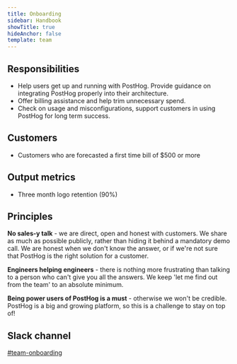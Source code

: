 ```yaml
---
title: Onboarding
sidebar: Handbook
showTitle: true
hideAnchor: false
template: team
---
```


## Responsibilities

* Help users get up and running with PostHog. Provide guidance on integrating PostHog properly into their architecture.
* Offer billing assistance and help trim unnecessary spend.
* Check on usage and misconfigurations, support customers in using PostHog for long term success.

## Customers

* Customers who are forecasted a first time bill of $500 or more

## Output metrics

* Three month logo retention (90%)

## Principles

**No sales-y talk** - we are direct, open and honest with customers. We share as much as possible publicly, rather than hiding it behind a mandatory demo call. We are honest when we don't know the answer, or if we're not sure that PostHog is the right solution for a customer.

**Engineers helping engineers** - there is nothing more frustrating than talking to a person who can't give you all the answers. We keep 'let me find out from the team' to an absolute minimum.

**Being power users of PostHog is a must** - otherwise we won't be credible. PostHog is a big and growing platform, so this is a challenge to stay on top of!

## Slack channel

[#team-onboarding](https://posthog.slack.com/archives/C098D86DZDZ)
